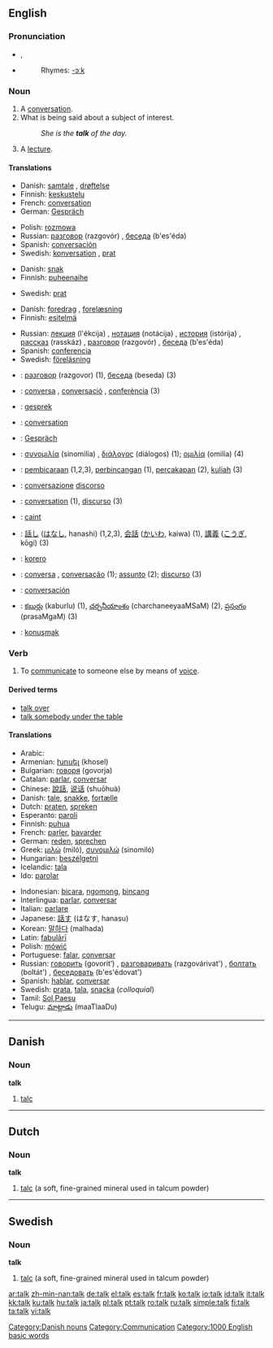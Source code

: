 {{see|Talk}}
==English==

{{rank|answer|early|saying|449|talk|spirit|sometimes|account}}

===Pronunciation===
*{{IPA|/tɔːk/}}, {{SAMPA|/tO:k/}}
*{{audio|en-us-talk.ogg|Audio (US)}}
*:Rhymes: [[Rhymes:English:-ɔːk|-ɔːk]]

===Noun===
{{en-noun}}

# A [[conversation]].
# What is being said about a subject of interest.
#:''She is the '''talk''' of the day.''
# A [[lecture]].

====Translations====
{{trans-top|conversation}}
*Danish: [[samtale]] {{c}}, [[drøftelse]] {{c}}
*Finnish: [[keskustelu]]
*French: [[conversation]] {{f}}
*German: [[Gespräch]] {{n}} 
{{trans-mid}}
*Polish: [[rozmowa]] {{f}}
*Russian: [[разговор]] (razgovór) {{m}}, [[беседа]] (b'es'éda) {{f}}
*Spanish: [[conversación]] {{f}}
*Swedish: [[konversation]] {{c}}, [[prat#Swedish|prat]] {{n}}
{{trans-bottom}}

{{trans-top|what is being said}}
*Danish: [[snak]] {{c}}
*Finnish: [[puheenaihe]]
{{trans-mid}}
*Swedish: [[prat#Swedish|prat]] {{n}}
{{trans-bottom}}

{{trans-top|lecture}}
*Danish: [[foredrag]] {{n}}, [[forelæsning]] {{c}}
*Finnish: [[esitelmä]]
{{trans-mid}}
*Russian: [[лекция]] (l'ékcija) {{f}}, [[нотация]] (notácija) {{f}}, [[история]] (istórija) {{f}}, [[рассказ]] (rasskáz) {{m}}, [[разговор]] (razgovór) {{m}}, [[беседа]] (b'es'éda) {{f}}
*Spanish: [[conferencia]] {{f}}
*Swedish: [[föreläsning]] {{c}}
{{trans-bottom}}

{{checktrans}}
{{trans-top|translations to be checked}}
*{{ttbc|Bulgarian}}: [[разговор]] (razgovor) {{m}} (1), [[беседа]] (beseda) {{f}} (3)
*{{ttbc|Catalan}}: [[conversa]] {{f}}, [[conversació]] {{f}}, [[conferència]] {{f}} (3)
*{{ttbc|Dutch}}: [[gesprek]] {{n}}
*{{ttbc|French}}: [[conversation]] {{f}}
*{{ttbc|German}}: [[Gespräch]] {{n}}
*{{ttbc|Greek}}: [[συνομιλία]] (sinomilía) {{f}}, [[διάλογος]] (diálogos) {{m}} (1); [[ομιλία]] (omilía) {{f}} (4)
*{{ttbc|Indonesian}}: [[bicara|pembicaraan]] (1,2,3), [[bincang|perbincangan]] (1), [[cakap|percakapan]] (2), [[kuliah]] (3)
*{{ttbc|Italian}}: [[conversazione]] {{f}} [[discorso]] {{m}}
{{trans-mid}}
*{{ttbc|Interlingua}}: [[conversation]] (1), [[discurso]] (3)
*{{ttbc|Irish}}: [[caint]]
*{{ttbc|Japanese}}: [[話し]] ([[はなし]], hanashi) (1,2,3), [[会話]] ([[かいわ]], kaiwa) (1), [[講義]] ([[こうぎ]], kōgi) (3)
*{{ttbc|Maori}}: [[korero]]
*{{ttbc|Portuguese}}: [[conversa]] {{f}}, [[conversação]] {{f}} (1); [[assunto]] {{m}} (2); [[discurso]] {{m}} (3)
*{{ttbc|Spanish}}: [[conversación]] {{f}}
*{{ttbc|Telugu}}: [[కబుర్లు]] (kaburlu) (1), [[చర్చనీయాంశం]] (charchaneeyaaMSaM) (2), [[ప్రసంగం]] (prasaMgaM) (3)
*{{ttbc|Turkish}}: [[konuşmak]]
{{trans-bottom}}

===Verb===
{{en-verb}}

# To [[communicate]] to someone else by means of [[voice]].

====Derived terms====
*[[talk over]]
*[[talk somebody under the table]]

====Translations====
{{trans-top|to talk}}
*Arabic: {{ARchar|[[تكلم]]}} {{Unicode|(takállama)}}
*Armenian: [[խոսել]] (khosel)
*Bulgarian: [[говоря]] (govorja)
*Catalan: [[parlar]], [[conversar]]
*Chinese: [[說話]], [[说话]] (shuōhuà)
*Danish: [[tale]], [[snakke]], [[fortælle]]
*Dutch: [[praten]], [[spreken]]
*Esperanto: [[paroli]]
*Finnish: [[puhua]]
*French: [[parler]], [[bavarder]]
*German: [[reden]], [[sprechen]]
*Greek: [[μιλώ]] (miló), [[συνομιλώ]] (sinomiló)
*Hungarian: [[beszélgetni]]
*Icelandic: [[tala]]
*Ido: [[parolar]]
{{trans-mid}}
*Indonesian: [[bicara]], [[ngomong]], [[bincang]]
*Interlingua: [[parlar]], [[conversar]]
*Italian: [[parlare]]
*Japanese: [[話す]] (はなす, hanasu)
*Korean: [[말하다]] (malhada)
*Latin: [[fabulari|fabulārī]]
*Polish: [[mówić]]
*Portuguese: [[falar]], [[conversar]]
*Russian: [[говорить]] (govorít’) {{impf}}, [[разговаривать]] (razgovárivat') {{impf}}, [[болтать]] (boltát') {{impf}}, [[беседовать]] (b'es'édovat') {{impf}}
*Spanish: [[hablar]], [[conversar]]
*Swedish: [[prata]], [[tala]], [[snacka]] (''colloquial'')
*Tamil: [[Sol]],[[Paesu]]
*Telugu: [[మాట్లాడు]] (maaTlaaDu)
{{trans-bottom}}

----

==Danish==
===Noun===
'''talk''' {{c}}
# [[talc]] 

[[Category:Danish nouns]]

----

==Dutch==
===Noun===
'''talk'''
# [[talc]] (a soft, fine-grained mineral used in talcum powder)


----
==Swedish==
===Noun===
'''talk'''
# [[talc]] (a soft, fine-grained mineral used in talcum powder)

[[Category:Communication]]
[[Category:1000 English basic words]]

[[ar:talk]]
[[zh-min-nan:talk]]
[[de:talk]]
[[el:talk]]
[[es:talk]]
[[fr:talk]]
[[ko:talk]]
[[io:talk]]
[[id:talk]]
[[it:talk]]
[[kk:talk]]
[[ku:talk]]
[[hu:talk]]
[[ja:talk]]
[[pl:talk]]
[[pt:talk]]
[[ro:talk]]
[[ru:talk]]
[[simple:talk]]
[[fi:talk]]
[[ta:talk]]
[[vi:talk]]
